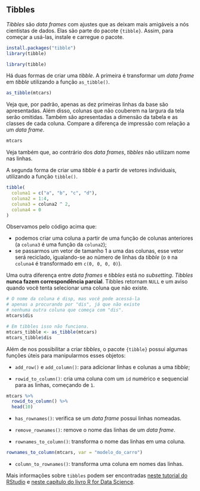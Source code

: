 ## Tibbles

*Tibbles* são *data frames* com ajustes que as deixam mais amigáveis a nós cientistas de dados. Elas são parte do pacote `{tibble}`. Assim, para começar a usá-las, instale e carregue o pacote.

```r
install.packages("tibble")
library(tibble)
```


```r
library(tibble)
```

Há duas formas de criar uma *tibble*. A primeira é transformar um *data frame* em *tibble* utilizando a função `as_tibble()`.

```r
as_tibble(mtcars)
```

Veja que, por padrão, apenas as dez primeiras linhas da base são apresentadas. Além disso, colunas que não couberem na largura da tela serão omitidas. Também são apresentadas a dimensão da tabela e as classes de cada coluna. Compare a diferença de impressão com relação a um *data frame*.

```r
mtcars
```

Veja também que, ao contrário dos *data frames*, *tibbles* não utilizam nome nas linhas. 

A segunda forma de criar uma *tibble* é a partir de vetores individuais, utilizando a função `tibble()`.

```r
tibble(
  coluna1 = c("a", "b", "c", "d"),
  coluna2 = 1:4,
  coluna3 = coluna2 ^ 2,
  coluna4 = 0
)
```
Observamos pelo código acima que:

- podemos criar uma coluna a partir de uma função de colunas anteriores (a `coluna3` é uma função da `coluna2`);
- se passarmos um vetor de tamanho 1 a uma das colunas, esse vetor será reciclado, igualando-se ao número de linhas da *tibble* (o `0` na `coluna4` é transformado em `c(0, 0, 0, 0)`).

Uma outra diferença entre *data frames* e *tibbles* está no *subsetting*. *Tibbles* **nunca fazem correspondência parcial**. Tibbles retornam `NULL` e um aviso quando você tenta selecionar uma coluna que não existe.

```r
# O nome da coluna é disp, mas você pode acessá-la
# apenas a procurando por "dis", já que não existe
# nenhuma outra coluna que começa com "dis".
mtcars$dis

# Em tibbles isso não funciona.
mtcars_tibble <- as_tibble(mtcars)
mtcars_tibble$dis
```

Além de nos possibilitar a criar *tibbles*, o pacote `{tibble}` possui algumas funções úteis para manipularmos esses objetos:

- `add_row()` e `add_column()`: para adicionar linhas e colunas a uma *tibble*;

- `rowid_to_column()`: cria uma coluna com um `id` numérico e sequencial para as linhas, começando de `1`.

```r
mtcars %>% 
  rowid_to_column() %>% 
  head(10)
```

- `has_rownames()`: verifica se um *data frame* possui linhas nomeadas.

- `remove_rownames()`: remove o nome das linhas de um *data frame*.

- `rownames_to_column()`: transforma o nome das linhas em uma coluna.

```r
rownames_to_column(mtcars, var = "modelo_do_carro")
```

- `column_to_rownames()`: transforma uma coluna em nomes das linhas.

Mais informações sobre `tibbles` podem ser encontradas [neste tutorial do RStudio](https://tibble.tidyverse.org/) e [neste capítulo do livro R for Data Science](http://r4ds.had.co.nz/tibbles.html).

